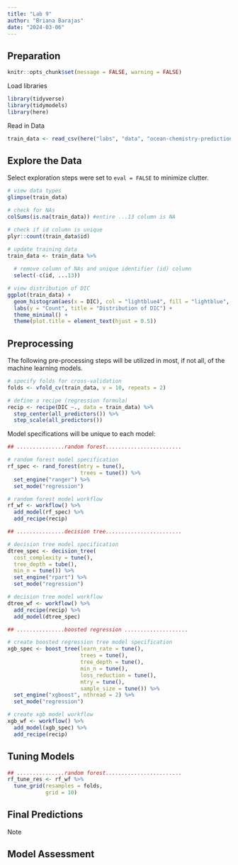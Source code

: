 ```yaml
---
title: "Lab 9"
author: "Briana Barajas"
date: "2024-03-06"
---
```


## Preparation

```r
knitr::opts_chunk$set(message = FALSE, warning = FALSE)
```


Load libraries
```r
library(tidyverse)
library(tidymodels)
library(here)
```

Read in Data
```r
train_data <- read_csv(here("labs", "data", "ocean-chemistry-prediction", "train.csv")) 
```


## Explore the Data

Select exploration steps were set to `eval = FALSE` to minimize clutter.
```r
# view data types
glimpse(train_data)

# check for NAs
colSums(is.na(train_data)) #entire ...13 column is NA

# check if id column is unique
plyr::count(train_data$id)
```

```r
# update training data
train_data <- train_data %>% 
  
  # remove column of NAs and unique identifier (id) column
  select(-c(id, ...13))

# view distribution of DIC
ggplot(train_data) +
  geom_histogram(aes(x = DIC), col = "lightblue4", fill = "lightblue", bins = 30) +
  labs(y = "Count", title = "Distribution of DIC") +
  theme_minimal() + 
  theme(plot.title = element_text(hjust = 0.5))
```

## Preprocessing

The following pre-processing steps will be utilized in most, if not all, of the machine learning models.
```r
# specify folds for cross-validation
folds <- vfold_cv(train_data, v = 10, repeats = 2)

# define a recipe (regression formula)
recip <- recipe(DIC ~., data = train_data) %>% 
  step_center(all_predictors()) %>% 
  step_scale(all_predictors())
```

Model specifications will be unique to each model:
```r
## ...............random forest........................

# random forest model specification
rf_spec <- rand_forest(mtry = tune(), 
                       trees = tune()) %>%
  set_engine("ranger") %>% 
  set_mode("regression")

# random forest model workflow
rf_wf <- workflow() %>% 
  add_model(rf_spec) %>% 
  add_recipe(recip)

## ...............decision tree........................

# decision tree model specification
dtree_spec <- decision_tree(
  cost_complexity = tune(),
  tree_depth = tube(),
  min_n = tune()) %>% 
  set_engine("rpart") %>% 
  set_mode("regression")

# decision tree model workflow
dtree_wf <- workflow() %>% 
  add_recipe(recip) %>% 
  add_model(dtree_spec)

## ...............boosted regression ....................

# create boosted regression tree model specification
xgb_spec <- boost_tree(learn_rate = tune(),
                       trees = tune(),
                       tree_depth = tune(),
                       min_n = tune(),
                       loss_reduction = tune(),
                       mtry = tune(),
                       sample_size = tune()) %>% 
  set_engine("xgboost", nthread = 2) %>% 
  set_mode("regression")

# create xgb model workflow
xgb_wf <- workflow() %>% 
  add_model(xgb_spec) %>% 
  add_recipe(recip)

```


## Tuning Models

```r
## ...............random forest........................
rf_tune_res <- rf_wf %>% 
  tune_grid(resamples = folds,
            grid = 10)

```




## Final Predictions
Note


## Model Assessment





